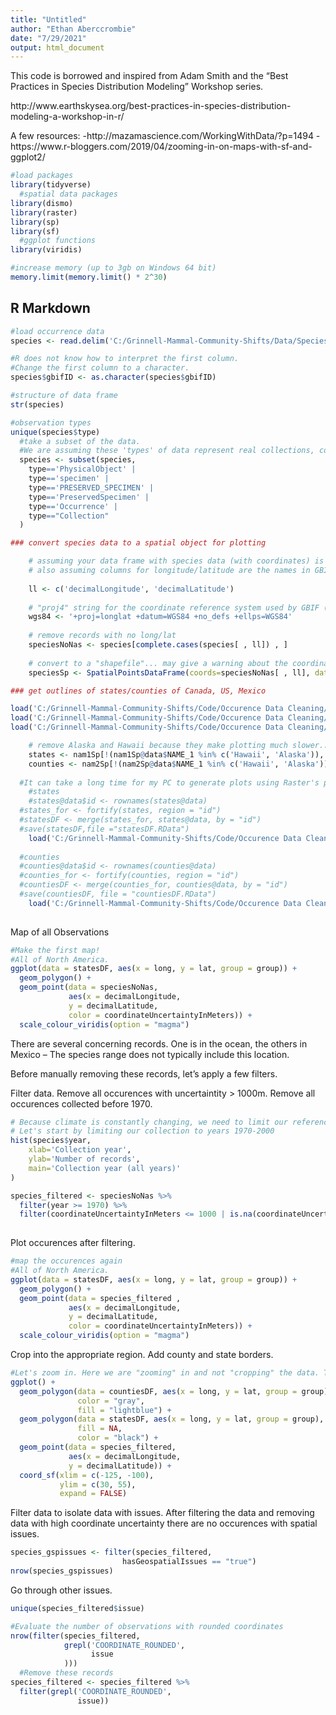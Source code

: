 ```yaml
---
title: "Untitled"
author: "Ethan Aberccrombie"
date: "7/29/2021"
output: html_document
---
```

This code is borrowed and inspired from Adam Smith and the "Best Practices in Species Distribution Modeling" Workshop series.

http://www.earthskysea.org/best-practices-in-species-distribution-modeling-a-workshop-in-r/

A few resources:
-http://mazamascience.com/WorkingWithData/?p=1494
-https://www.r-bloggers.com/2019/04/zooming-in-on-maps-with-sf-and-ggplot2/


```r
#load packages
library(tidyverse)
  #spatial data packages
library(dismo)
library(raster)
library(sp)
library(sf)
  #ggplot functions
library(viridis)

#increase memory (up to 3gb on Windows 64 bit)
memory.limit(memory.limit() * 2^30)
```

## R Markdown


```r
#load occurrence data
species <- read.delim('C:/Grinnell-Mammal-Community-Shifts/Data/Species Occurrence Data/Callospermophilus_lateralis/GBIF/occurrence.txt')

#R does not know how to interpret the first column.
#Change the first column to a character.
species$gbifID <- as.character(species$gbifID)

#structure of data frame
str(species)

#observation types
unique(species$type)
  #take a subset of the data.
  #We are assuming these 'types' of data represent real collections, collected by professionals.
  species <- subset(species,
    type=='PhysicalObject' |
    type=='specimen' |
    type=='PRESERVED_SPECIMEN' |
    type=='PreservedSpecimen' |
    type=='Occurrence' |
    type=="Collection"
  )

```

```r
### convert species data to a spatial object for plotting

	# assuming your data frame with species data (with coordinates) is called "species"
	# also assuming columns for longitude/latitude are the names in GBIF ("decimalLongitude", "decimalLatitude")
	
	ll <- c('decimalLongitude', 'decimalLatitude')
	
	# "proj4" string for the coordinate reference system used by GBIF (WGS84)
	wgs84 <- '+proj=longlat +datum=WGS84 +no_defs +ellps=WGS84'
	
	# remove records with no long/lat
	speciesNoNas <- species[complete.cases(species[ , ll]) , ]
	
	# convert to a "shapefile"... may give a warning about the coordinate reference system, but it's OK
	speciesSp <- SpatialPointsDataFrame(coords=speciesNoNas[ , ll], data=speciesNoNas, proj4string=CRS(wgs84))
```

```r
### get outlines of states/counties of Canada, US, Mexico

load('C:/Grinnell-Mammal-Community-Shifts/Code/Occurence Data Cleaning/GADM Canada, USA, Mexico Level 0 WGS84.rda')
load('C:/Grinnell-Mammal-Community-Shifts/Code/Occurence Data Cleaning/GADM Canada, USA, Mexico Level 1 WGS84.rda')
load('C:/Grinnell-Mammal-Community-Shifts/Code/Occurence Data Cleaning/GADM Canada, USA, Mexico Level 2 WGS84.rda')

	# remove Alaska and Hawaii because they make plotting much slower... but you may want to include Alaska if any species reside there
	states <- nam1Sp[!(nam1Sp@data$NAME_1 %in% c('Hawaii', 'Alaska')), ]
	counties <- nam2Sp[!(nam2Sp@data$NAME_1 %in% c('Hawaii', 'Alaska')), ]
	
  #It can take a long time for my PC to generate plots using Raster's plot function with a spatialpolygondataframe. To remedy this I will convert the spatial polygon objects to standard data frames. GGplot can be then used to evaluate spatial relationships.
	#states
	#states@data$id <- rownames(states@data)
  #states_for <- fortify(states, region = "id")
  #statesDF <- merge(states_for, states@data, by = "id")
  #save(statesDF,file ="statesDF.RData")
    load('C:/Grinnell-Mammal-Community-Shifts/Code/Occurence Data Cleaning/statesDF.RData')
  
  #counties
  #counties@data$id <- rownames(counties@data)
  #counties_for <- fortify(counties, region = "id")
  #countiesDF <- merge(counties_for, counties@data, by = "id")
  #save(countiesDF, file = "countiesDF.RData")
    load('C:/Grinnell-Mammal-Community-Shifts/Code/Occurence Data Cleaning/countiesDF.RData')
	
```

Map of all Observations

```r
#Make the first map!
#All of North America.
ggplot(data = statesDF, aes(x = long, y = lat, group = group)) +
  geom_polygon() +
  geom_point(data = speciesNoNas, 
             aes(x = decimalLongitude, 
             y = decimalLatitude, 
             color = coordinateUncertaintyInMeters)) +
  scale_colour_viridis(option = "magma")
```

There are several concerning records. One is in the ocean, the others in Mexico -- The species range does not typically include this location. 

Before manually removing these records, let's apply a few filters.

Filter data. Remove all occurences with uncertaintity > 1000m. Remove all occurences collected before 1970.

```r
# Because climate is constantly changing, we need to limit our references to those collections in recent years.
# Let's start by limiting our collection to years 1970-2000
hist(species$year,
    xlab='Collection year',
    ylab='Number of records',
    main='Collection year (all years)'
)

species_filtered <- speciesNoNas %>% 
  filter(year >= 1970) %>% 
  filter(coordinateUncertaintyInMeters <= 1000 | is.na(coordinateUncertaintyInMeters)) #Considering climate changes rapidly in montane environments, I am going to remove occurence that have uncertainty greater than 1000m.
  
```

Plot occurences after filtering.

```r
#map the occurences again
#All of North America.
ggplot(data = statesDF, aes(x = long, y = lat, group = group)) +
  geom_polygon() +
  geom_point(data = species_filtered , 
             aes(x = decimalLongitude, 
             y = decimalLatitude, 
             color = coordinateUncertaintyInMeters)) +
  scale_colour_viridis(option = "magma")
```

Crop into the appropriate region. Add county and state borders.

```r
#Let's zoom in. Here we are "zooming" in and not "cropping" the data. The geoms are not manipulated. See resources for more information.
ggplot() +
  geom_polygon(data = countiesDF, aes(x = long, y = lat, group = group),
               color = "gray",
               fill = "lightblue") +
  geom_polygon(data = statesDF, aes(x = long, y = lat, group = group),
               fill = NA,
               color = "black") +
  geom_point(data = species_filtered, 
             aes(x = decimalLongitude, 
             y = decimalLatitude)) +
  coord_sf(xlim = c(-125, -100), 
           ylim = c(30, 55), 
           expand = FALSE)

```

Filter data to isolate data with issues. After filtering the data and removing data with high coordinate uncertainty there are no occurences with spatial issues.

```r
species_gspissues <- filter(species_filtered,
                         hasGeospatialIssues == "true")
nrow(species_gspissues)
```

Go through other issues.

```r
unique(species_filtered$issue)

#Evaluate the number of observations with rounded coordinates
nrow(filter(species_filtered,
            grepl('COORDINATE_ROUNDED',
                  issue
            )))
  #Remove these records
species_filtered <- species_filtered %>% 
  filter(grepl('COORDINATE_ROUNDED',
               issue))
```

